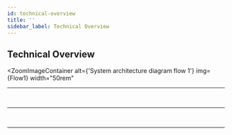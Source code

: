 ```yaml
---
id: technical-overview
title: ''
sidebar_label: Technical Overview
---
```


## Technical Overview


<ZoomImageContainer
  alt={'System architecture diagram flow 1'}
  img={Flow1}
  width="50rem"
></ZoomImageContainer>
<hr />
<br />
<ZoomImageContainer
  alt={'System architecture diagram flow 2'}
  img={Flow2}
  width="50rem"
></ZoomImageContainer>
<hr />
<br />
<ZoomImageContainer
  alt={'System architecture diagram flow 3'}
  img={Flow3}
  width="50rem"
></ZoomImageContainer>
<hr />
<br />
<ZoomImageContainer
  alt={'System architecture diagram flow 4'}
  img={Flow4}
  width="50rem"
></ZoomImageContainer>
